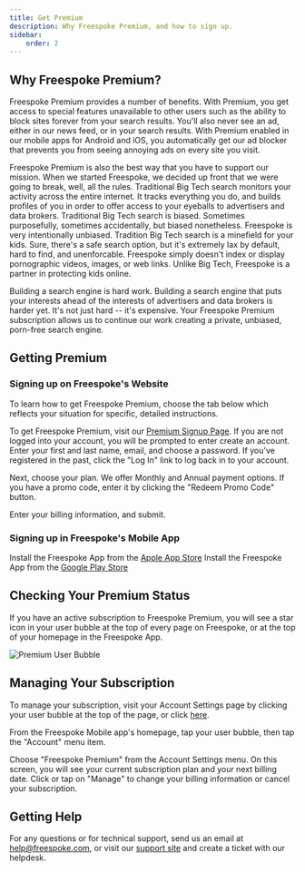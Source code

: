 ```yaml
---
title: Get Premium
description: Why Freespoke Premium, and how to sign up.
sidebar:
    order: 2
---
```



## Why Freespoke Premium?

Freespoke Premium provides a number of benefits. With Premium, you get access to
special features unavailable to other users such as the ability to block sites
forever from your search results. You'll also never see an ad, either in our
news feed, or in your search results. With Premium enabled in our mobile apps
for Android and iOS, you automatically get our ad blocker that prevents you from
seeing annoying ads on every site you visit.

Freespoke Premium is also the best way that you have to support our mission.
When we started Freespoke, we decided up front that we were going to break,
well, all the rules. Traditional Big Tech search monitors your activity across
the entire internet. It tracks everything you do, and builds profiles of you in
order to offer access to your eyeballs to advertisers and data brokers.
Traditional Big Tech search is biased. Sometimes purposefully, sometimes
accidentally, but biased nonetheless. Freespoke is very intentionally unbiased.
Tradition Big Tech search is a minefield for your kids. Sure, there's a safe
search option, but it's extremely lax by default, hard to find, and unenforcable.
Freespoke simply doesn't index or display pornographic videos, images, or web
links. Unlike Big Tech, Freespoke is a partner in protecting kids online.

Building a search engine is hard work. Building a search engine that puts your
interests ahead of the interests of advertisers and data brokers is harder yet.
It's not just hard -- it's expensive. Your Freespoke Premium subscription allows
us to continue our work creating a private, unbiased, porn-free search engine.

## Getting Premium

### Signing up on Freespoke's Website

To learn how to get Freespoke Premium, choose the tab below which reflects your
situation for specific, detailed instructions.

To get Freespoke Premium, visit our <a href="https://freespoke.com/premium/subscribe" target="_blank">Premium Signup Page</a>.
If you are not logged into your account, you will be prompted to enter create an
account. Enter your first and last name, email, and choose a password. If you've
registered in the past, click the "Log In" link to log back in to your account.

Next, choose your plan. We offer Monthly and Annual payment options. If you have
a promo code, enter it by clicking the "Redeem Promo Code" button.

Enter your billing information, and submit.

### Signing up in Freespoke's Mobile App

<Tabs>
    <TabItem label="iOS" icon="apple">
        Install the Freespoke App from the <a href="https://apps.apple.com/app/freespoke/id1617332602" target="_blank">Apple App Store</a>
    </TabItem>
    <TabItem label="Android" icon="uil-android">
        Install the Freespoke App from the <a href="https://play.google.com/store/apps/details?id=com.freespoke" target="_blank">Google Play Store</a>
    </TabItem>
</Tabs>

## Checking Your Premium Status

If you have an active subscription to Freespoke Premium, you will see a star icon
in your user bubble at the top of every page on Freespoke, or at the top of your
homepage in the Freespoke App.

![Premium User Bubble](../../../assets/premium/premium_bubble.png)

## Managing Your Subscription

To manage your subscription, visit your Account Settings page by clicking your
user bubble at the top of the page, or click <a href="https://freespoke.com/account/profile" target="_blank">here</a>.

From the Freespoke Mobile app's homepage, tap your user bubble, then tap the
"Account" menu item.

Choose "Freespoke Premium" from the Account Settings menu. On this screen, you
will see your current subscription plan and your next billing date. Click or tap
on "Manage" to change your billing information or cancel your subscription.

## Getting Help

For any questions or for technical support, send us an email at
help@freespoke.com, or visit our <a href="https://freespoke.com/help" target="_blank">support site</a>
and create a ticket with our helpdesk.